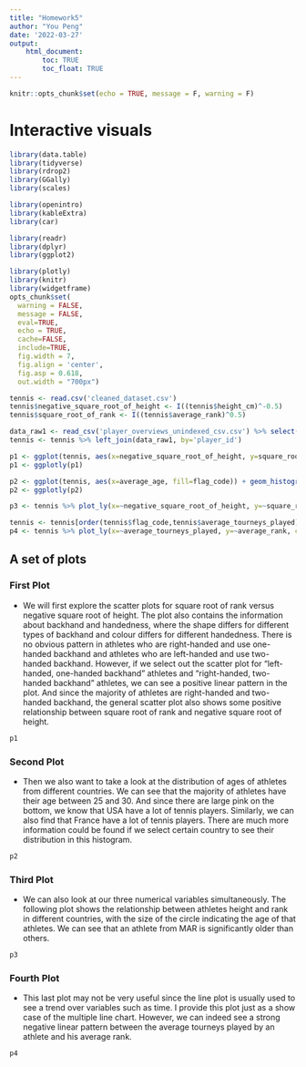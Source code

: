 ```yaml
---
title: "Homework5"
author: "You Peng"
date: '2022-03-27'
output: 
    html_document:
        toc: TRUE
        toc_float: TRUE
---
```


```r
knitr::opts_chunk$set(echo = TRUE, message = F, warning = F)
```

# Interactive visuals

```r
library(data.table)
library(tidyverse)
library(rdrop2)
library(GGally)
library(scales)

library(openintro)
library(kableExtra)
library(car)

library(readr)
library(dplyr)
library(ggplot2)

library(plotly)
library(knitr)
library(widgetframe)
opts_chunk$set(
  warning = FALSE,
  message = FALSE,
  eval=TRUE,
  echo = TRUE,
  cache=FALSE,
  include=TRUE,
  fig.width = 7, 
  fig.align = 'center',
  fig.asp = 0.618,
  out.width = "700px")
```

```r
tennis <- read.csv('cleaned_dataset.csv')
tennis$negative_square_root_of_height <- I((tennis$height_cm)^-0.5)
tennis$square_root_of_rank <- I((tennis$average_rank)^0.5)

data_raw1 <- read_csv('player_overviews_unindexed_csv.csv') %>% select(player_id, flag_code)
tennis <- tennis %>% left_join(data_raw1, by='player_id')
```

```r
p1 <- ggplot(tennis, aes(x=negative_square_root_of_height, y=square_root_of_rank, colour=handedness, shape=backhand)) + geom_point()
p1 <- ggplotly(p1)

p2 <- ggplot(tennis, aes(x=average_age, fill=flag_code)) + geom_histogram(bins=30)
p2 <- ggplotly(p2)

p3 <- tennis %>% plot_ly(x=~negative_square_root_of_height, y=~square_root_of_rank, color = ~flag_code, type="scatter", mode="markers", size = ~average_age, sizes=c(5,70), marker=list(sizemode="diameter", opacity=0.5))

tennis <- tennis[order(tennis$flag_code,tennis$average_tourneys_played),]
p4 <- tennis %>% plot_ly(x=~average_tourneys_played, y=~average_rank, color=~flag_code, type="scatter", mode="lines")
```


## A set of plots {.tabset}

### First Plot

- We will first explore the scatter plots for square root of rank versus negative square root of height. The plot also contains the information about backhand and handedness, where the shape differs for different types of backhand and colour differs for different handedness. There is no obvious pattern in athletes who are right-handed and use one-handed backhand and athletes who are left-handed and use two-handed backhand. However, if we select out the scatter plot for "left-handed, one-handed backhand" athletes and "right-handed, two-handed backhand" athletes, we can see a positive linear pattern in the plot. And since the majority of athletes are right-handed and two-handed backhand, the general scatter plot also shows some positive relationship between square root of rank and negative square root of height.

```r
p1
```

### Second Plot

- Then we also want to take a look at the distribution of ages of athletes from different countries. We can see that the majority of athletes have their age between 25 and 30. And since there are large pink on the bottom, we know that USA have a lot of tennis players. Similarly, we can also find that France have a lot of tennis players. There are much more information could be found if we select certain country to see their distribution in this histogram.

```r
p2
```

### Third Plot

- We can also look at our three numerical variables simultaneously. The following plot shows the relationship between athletes height and rank in different countries, with the size of the circle indicating the age of that athletes. We can see that an athlete from MAR is significantly older than others.

```r
p3
```

### Fourth Plot

- This last plot may not be very useful since the line plot is usually used to see a trend over variables such as time. I provide this plot just as a show case of the multiple line chart. However, we can indeed see a strong negative linear pattern between the average tourneys played by an athlete and his average rank.

```r
p4
```

## {-}

